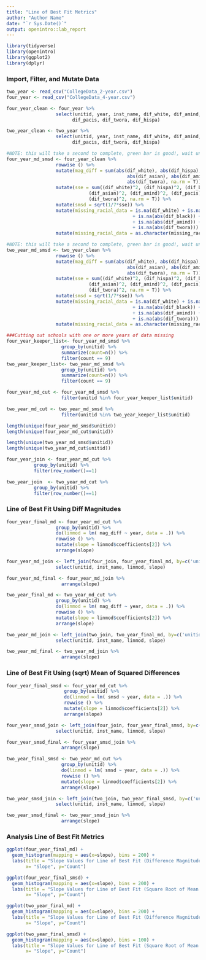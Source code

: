 ```yaml
---
title: "Line of Best Fit Metrics"
author: "Author Name"
date: "`r Sys.Date()`"
output: openintro::lab_report
---
```


```r
library(tidyverse)
library(openintro)
library(ggplot2)
library(dplyr)
```

### Import, Filter, and Mutate Data

```r
two_year <- read_csv("CollegeData_2-year.csv")
four_year <- read_csv("CollegeData_4-year.csv")

four_year_clean <- four_year %>%
                  select(unitid, year, inst_name, dif_white, dif_amind, dif_asian, dif_black,
                        dif_pacis, dif_twora, dif_hispa)

two_year_clean <- two_year %>%
                  select(unitid, year, inst_name, dif_white, dif_amind, dif_asian, dif_black,
                        dif_pacis, dif_twora, dif_hispa)

#NOTE: this will take a second to complete, green bar is good!, wait until it disappears 
four_year_md_smsd <- four_year_clean %>%
                  rowwise () %>%
                  mutate(mag_diff = sum(abs(dif_white), abs(dif_hispa), abs(dif_black),
                                            abs(dif_asian), abs(dif_amind), abs(dif_pacis),
                                            abs(dif_twora), na.rm = T)) %>%
                  mutate(sse = sum((dif_white)^2, (dif_hispa)^2, (dif_black)^2, 
                              (dif_asian)^2, (dif_amind)^2, (dif_pacis)^2,
                              (dif_twora)^2, na.rm = T)) %>%
                  mutate(smsd = sqrt(1/7*sse)) %>%
                  mutate(missing_racial_data = is.na(dif_white) + is.na(abs(dif_hispa)) 
                                              + is.na(abs(dif_black)) + is.na(abs(dif_asian)) 
                                              + is.na(abs(dif_amind)) + is.na(abs(dif_pacis))
                                              + is.na(abs(dif_twora))) %>%
                  mutate(missing_racial_data = as.character(missing_racial_data))

#NOTE: this will take a second to complete, green bar is good!, wait until it disappears 
two_year_md_smsd <- two_year_clean %>%
                  rowwise () %>%
                  mutate(mag_diff = sum(abs(dif_white), abs(dif_hispa), abs(dif_black),
                                            abs(dif_asian), abs(dif_amind), abs(dif_pacis),
                                            abs(dif_twora), na.rm = T)) %>%
                  mutate(sse = sum((dif_white)^2, (dif_hispa)^2, (dif_black)^2, 
                              (dif_asian)^2, (dif_amind)^2, (dif_pacis)^2,
                              (dif_twora)^2, na.rm = T)) %>%
                  mutate(smsd = sqrt(1/7*sse)) %>%
                  mutate(missing_racial_data = is.na(dif_white) + is.na(abs(dif_hispa)) 
                                              + is.na(abs(dif_black)) + is.na(abs(dif_asian)) 
                                              + is.na(abs(dif_amind)) + is.na(abs(dif_pacis))
                                              + is.na(abs(dif_twora))) %>%
                  mutate(missing_racial_data = as.character(missing_racial_data))

###Cutting out schools with one or more years of data missing
four_year_keeper_list<- four_year_md_smsd %>%
                    group_by(unitid) %>%
                    summarize(count=n()) %>%
                    filter(count == 9) 
two_year_keeper_list<- two_year_md_smsd %>%
                    group_by(unitid) %>%
                    summarize(count=n()) %>%
                    filter(count == 9) 

four_year_md_cut <- four_year_md_smsd %>%
                    filter(unitid %in% four_year_keeper_list$unitid)

two_year_md_cut <- two_year_md_smsd %>%
                    filter(unitid %in% two_year_keeper_list$unitid)

length(unique(four_year_md_smsd$unitid))
length(unique(four_year_md_cut$unitid)) 

length(unique(two_year_md_smsd$unitid))
length(unique(two_year_md_cut$unitid)) 

four_year_join <- four_year_md_cut %>%
          group_by(unitid) %>%
          filter(row_number()==1)

two_year_join  <- two_year_md_cut %>%
          group_by(unitid) %>%
          filter(row_number()==1)

```

### Line of Best Fit Using Diff Magnitudes

```r
four_year_final_md <- four_year_md_cut %>%   
                  group_by(unitid) %>%
                  do(linmod = lm( mag_diff ~ year, data = .)) %>%
                  rowwise () %>%
                  mutate(slope = linmod$coefficients[2]) %>%
                  arrange(slope)

four_year_md_join <- left_join(four_join, four_year_final_md, by=c('unitid'='unitid')) %>%
                  select(unitid, inst_name, linmod, slope)

four_year_md_final <- four_year_md_join %>%
                    arrange(slope)

two_year_final_md <- two_year_md_cut %>%   
                  group_by(unitid) %>%
                  do(linmod = lm( mag_diff ~ year, data = .)) %>%
                  rowwise () %>%
                  mutate(slope = linmod$coefficients[2]) %>%
                  arrange(slope)

two_year_md_join <- left_join(two_join, two_year_final_md, by=c('unitid'='unitid')) %>%
                  select(unitid, inst_name, linmod, slope)

two_year_md_final <- two_year_md_join %>%
                    arrange(slope)
```

### Line of Best Fit Using (sqrt) Mean of Squared Differences 

```r
four_year_final_smsd <- four_year_md_cut %>%   
                     group_by(unitid) %>%
                     do(linmod = lm( smsd ~ year, data = .)) %>%
                     rowwise () %>%
                     mutate(slope = linmod$coefficients[2]) %>%
                     arrange(slope)

four_year_smsd_join <- left_join(four_join, four_year_final_smsd, by=c('unitid'='unitid')) %>%
                  select(unitid, inst_name, linmod, slope)

four_year_smsd_final <- four_year_smsd_join %>%
                    arrange(slope)

two_year_final_smsd <- two_year_md_cut %>%   
                    group_by(unitid) %>%
                    do(linmod = lm( smsd ~ year, data = .)) %>%
                    rowwise () %>%
                    mutate(slope = linmod$coefficients[2]) %>%
                    arrange(slope)

two_year_smsd_join <- left_join(two_join, two_year_final_smsd, by=c('unitid'='unitid')) %>%
                  select(unitid, inst_name, linmod, slope)

two_year_smsd_final <- two_year_smsd_join %>%
                    arrange(slope)
```

### Analysis Line of Best Fit Metrics 

```r
ggplot(four_year_final_md) +
  geom_histogram(mapping = aes(x=slope), bins = 200) +
  labs(title = "Slope Values for Line of Best Fit (Difference Magnitude) Metric \n (4-Year Colleges) (200 Bins)", 
       x= "Slope", y="Count") 

ggplot(four_year_final_smsd) +
  geom_histogram(mapping = aes(x=slope), bins = 200) +
  labs(title = "Slope Values for Line of Best Fit (Square Root of Mean of Squared Differences) \nMetric (4-Year Colleges) (200 Bins)", 
       x= "Slope", y="Count") 

ggplot(two_year_final_md) +
  geom_histogram(mapping = aes(x=slope), bins = 200) +
  labs(title = "Slope Values for Line of Best Fit (Difference Magnitude) Metric \n (2-Year Colleges) (200 Bins)", 
       x= "Slope", y="Count") 

ggplot(two_year_final_smsd) +
  geom_histogram(mapping = aes(x=slope), bins = 100) +
  labs(title = "Slope Values for Line of Best Fit (Square Root of Mean of Squared Differences) \nMetric (2-Year Colleges) (100 Bins)", 
       x= "Slope", y="Count") 
```